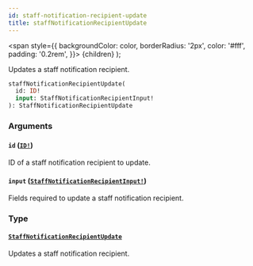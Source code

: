 ```yaml
---
id: staff-notification-recipient-update
title: staffNotificationRecipientUpdate
---
```


<span
style={{
      backgroundColor: color,
      borderRadius: '2px',
      color: '#fff',
      padding: '0.2rem',
    }}>
{children}
</span>
);

Updates a staff notification recipient.

```graphql
staffNotificationRecipientUpdate(
  id: ID!
  input: StaffNotificationRecipientInput!
): StaffNotificationRecipientUpdate

```

### Arguments

#### `id` ([`ID!`](/api-reference/scalars/id.mdx))

ID of a staff notification recipient to update.

#### `input` ([`StaffNotificationRecipientInput!`](/api-reference/inputs/staff-notification-recipient-input.mdx))

Fields required to update a staff notification recipient.

### Type

#### [`StaffNotificationRecipientUpdate`](/api-reference/objects/staff-notification-recipient-update.mdx)

Updates a staff notification recipient.
